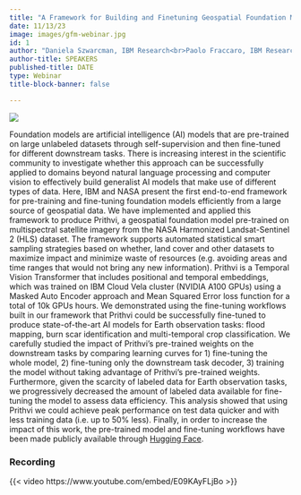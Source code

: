 ```yaml
---
title: "A Framework for Building and Finetuning Geospatial Foundation Models"
date: 11/13/23
image: images/gfm-webinar.jpg
id: 1
author: "Daniela Szwarcman, IBM Research<br>Paolo Fraccaro, IBM Research"
author-title: SPEAKERS
published-title: DATE
type: Webinar
title-block-banner: false

---
```

![](images/gfm-webinar.jpg)

Foundation models are artificial intelligence (AI) models that are pre-trained on large unlabeled datasets through self-supervision and then fine-tuned for different downstream tasks. There is increasing interest in the scientific community to investigate whether this approach can be successfully applied to domains beyond natural language processing and computer vision to effectively build generalist AI models that make use of different types of data. Here, IBM and NASA present the first end-to-end framework for pre-training and fine-tuning foundation models efficiently from a large source of geospatial data. We have implemented and applied this framework to produce Prithvi, a geospatial foundation model pre-trained on multispectral satellite imagery from the NASA Harmonized Landsat-Sentinel 2 (HLS) dataset. The framework supports automated statistical smart sampling strategies based on whether, land cover and other datasets to maximize impact and minimize waste of resources (e.g. avoiding areas and time ranges that would not bring any new information). Prithvi is a Temporal Vision Transformer that includes positional and temporal embeddings, which was trained on IBM Cloud Vela cluster (NVIDIA A100 GPUs) using a Masked Auto Encoder approach and Mean Squared Error loss function for a total of 10k GPUs hours. We demonstrated using the fine-tuning workflows built in our framework that Prithvi could be successfully fine-tuned to produce state-of-the-art AI models for Earth observation tasks: flood mapping, burn scar identification and multi-temporal crop classification. We carefully studied the impact of Prithvi’s pre-trained weights on the downstream tasks by comparing learning curves for 1) fine-tuning the whole model, 2) fine-tuning only the downstream task decoder, 3) training the model without taking advantage of Prithvi’s pre-trained weights. Furthermore, given the scarcity of labeled data for Earth observation tasks, we progressively decreased the amount of labeled data available for fine-tuning the model to assess data efficiency. This analysis showed that using Prithvi we could achieve peak performance on test data quicker and with less training data (i.e. up to 50% less). Finally, in order to increase the impact of this work, the pre-trained model and fine-tuning workflows have been made publicly available through [Hugging Face](https://huggingface.co/ibm-nasa-geospatial).

### Recording

{{< video https://www.youtube.com/embed/E09KAyFLjBo >}}